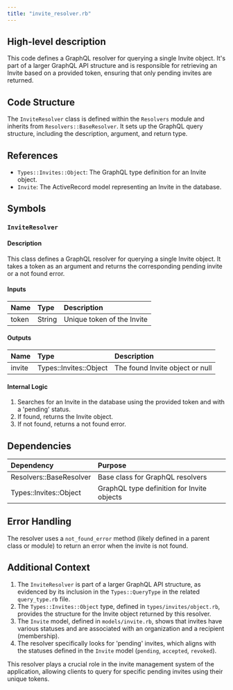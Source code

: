 ```yaml
---
title: "invite_resolver.rb"
---
```


## High-level description
This code defines a GraphQL resolver for querying a single Invite object. It's part of a larger GraphQL API structure and is responsible for retrieving an Invite based on a provided token, ensuring that only pending invites are returned.

## Code Structure
The `InviteResolver` class is defined within the `Resolvers` module and inherits from `Resolvers::BaseResolver`. It sets up the GraphQL query structure, including the description, argument, and return type.

## References
- `Types::Invites::Object`: The GraphQL type definition for an Invite object.
- `Invite`: The ActiveRecord model representing an Invite in the database.

## Symbols

### `InviteResolver`
#### Description
This class defines a GraphQL resolver for querying a single Invite object. It takes a token as an argument and returns the corresponding pending invite or a not found error.

#### Inputs
| Name | Type | Description |
|:-----|:-----|:------------|
| token | String | Unique token of the Invite |

#### Outputs
| Name | Type | Description |
|:-----|:-----|:------------|
| invite | Types::Invites::Object | The found Invite object or null |

#### Internal Logic
1. Searches for an Invite in the database using the provided token and with a 'pending' status.
2. If found, returns the Invite object.
3. If not found, returns a not found error.

## Dependencies
| Dependency | Purpose |
|:-----------|:--------|
| Resolvers::BaseResolver | Base class for GraphQL resolvers |
| Types::Invites::Object | GraphQL type definition for Invite objects |

## Error Handling
The resolver uses a `not_found_error` method (likely defined in a parent class or module) to return an error when the invite is not found.

## Additional Context
1. The `InviteResolver` is part of a larger GraphQL API structure, as evidenced by its inclusion in the `Types::QueryType` in the related `query_type.rb` file.
2. The `Types::Invites::Object` type, defined in `types/invites/object.rb`, provides the structure for the Invite object returned by this resolver.
3. The `Invite` model, defined in `models/invite.rb`, shows that invites have various statuses and are associated with an organization and a recipient (membership).
4. The resolver specifically looks for 'pending' invites, which aligns with the statuses defined in the `Invite` model (`pending`, `accepted`, `revoked`).

This resolver plays a crucial role in the invite management system of the application, allowing clients to query for specific pending invites using their unique tokens.
